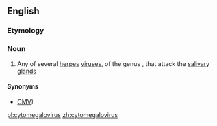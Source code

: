 {{also|Cytomegalovirus}}
==English==
{{rfi}}
===Etymology===
{{rfe}}
===Noun===
{{wikipedia}}
{{wikispecies}}
{{en-noun|es}} 

# Any of several [[herpes]] [[virus]]es, of the genus {{taxlink|Cytomegalovirus|genus}}, that attack the [[salivary gland]]s

====Synonyms====
* {{sense|several herpes viruses}} [[CMV]])

[[pl:cytomegalovirus]]
[[zh:cytomegalovirus]]